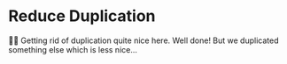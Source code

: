# Reduce Duplication

👨‍💼 Getting rid of duplication quite nice here. Well done! But we duplicated
something else which is less nice...
